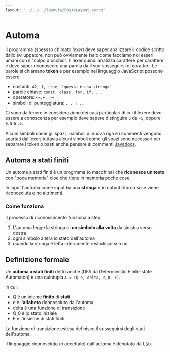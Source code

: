 ```yaml
---
layout: "../../../layouts/PostsLayout.astro"
---
```


# Automa

Il programma (spessso chimato _lexer_) deve saper analizzare il codice scritto dallo sviluppatore, non può ovviamente farlo come facciamo noi esseri umani con il "colpo d'occhio". Il lexer quindi analizza carattere per carattere e deve saper riconoscere una parola da il suo susseguirsi di caratteri. Le parole si chiamano **token** e per esempio nel linguaggio JavaScript possono essere:

- costanti: `42, 1, true, "questa è una stringa"`
- parole chiave: `const, class, for, if, ...`
- operatore: `<=,+, >=`
- simboli di punteggiatura: `, . ! ...`

Ci sono da tenere in considerazione dei casi particolari di cui il lexere deve essere a conoscenza per esempio deve sapere distinguire `5` da `-5`, oppure `0.5` e `.5`.

Alcuni simboli come gli spazi, i simboli di nuova riga e i commenti vengono scartati dal lexer; tuttavia alcuni simboli come gli spazi sono necessari per separare i token o basti anche pensare ai commenti [Javadocs](https://docs.oracle.com/javase/8/docs/technotes/tools/windows/javadoc.html).

## Automa a stati finiti

Un automa a stati finiti è un progrmma (o macchina) che **riconosce un testo** con "poca memoria" cioè che tiene in memoria poche cose.

In input l'automa come input ha una **stringa** e in output ritorna _sì_ se viene riconosciuta e _no_ altrimenti.

### Come funziona

Il processo di riconoscimento funziona a step:

1. L'automa legge la stringa di **un simbolo alla volta** da sinistra verso destra
2. ogni simbolo altera lo stato dell'automa
3. quando la stringa è letta interamente restiutisce si o no

## Definizione formale

Un **automa a stati finiti** detto anche (DFA da *D*eterministic *F*inite-state *A*utomaton) è una quintupla `A = (Q e, delta, q_0, F)`.

in cui:

- Q è un inieme **finito** di **stati**
- e è l'**alfabeto** riconosciuto dall'automa
- delta è una funzione di transizione
- Q_0 è lo stato iniziale
- F è l'insieme di stati finiti

La funzione di transizione estesa definisce il susseguirsi degli stati dell'automa.

Il linguaggio riconosciuto (o accettato) dall'automa è denotato da L(a).

